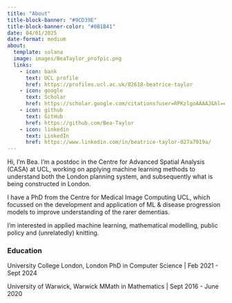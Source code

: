 ```yaml
---
title: "About"
title-block-banner: "#9CD39E"
title-block-banner-color: "#0B1B41"
date: 04/01/2025
date-format: medium
about:
  template: solana
  image: images/BeaTaylor_profpic.png
  links:
    - icon: bank
      text: UCL profile
      href: https://profiles.ucl.ac.uk/82618-beatrice-taylor
    - icon: google
      text: Scholar
      href: https://scholar.google.com/citations?user=RPKzlgoAAAAJ&hl=en
    - icon: github
      text: GitHub
      href: https://github.com/Bea-Taylor
    - icon: linkedin
      text: LinkedIn
      href: https://www.linkedin.com/in/beatrice-taylor-027a7019a/
---
```



:::{#hero-heading}

Hi, I’m Bea. I'm a postdoc in the Centre for Advanced Spatial Analysis (CASA) at UCL, working on applying machine learning methods to understand both the London planning system, and subsequently what is being constructed in London. 

I have a PhD from the Centre for Medical Image Computing UCL, which focussed on the development and application of ML & disease progression models to improve understanding of the rarer dementias. 

I’m interested in applied machine learning, mathematical modelling, public policy and (unrelatedly) knitting.

<!-- More info about my research interests and publications can be found on my [UCL profile](https://profiles.ucl.ac.uk/82618-beatrice-taylor), my [Google Scholar](https://scholar.google.com/citations?user=RPKzlgoAAAAJ&hl=en) and [Github](https://github.com/Bea-Taylor).  -->

<!-- For more info about my research interests and publications see my [UCL profile](https://profiles.ucl.ac.uk/82618-beatrice-taylor) and [Google Scholar](https://scholar.google.com/citations?user=RPKzlgoAAAAJ&hl=en).  -->

### Education

University College London, London 
 PhD in Computer Science | Feb 2021 - Sept 2024

University of Warwick, Warwick
 MMath in Mathematics | Sept 2016 - June 2020

<!-- ### Interests

I'm interested in the intersection of computational models and societal problems. How can we use techniques from maths and computer science to improve our understanding of problems like accurate dementia diagnosis, or increasing the build out rate to address the housing crisis? And then how do we communicate this understanding in a way that empowers others to act on this knowledge? -->

:::




